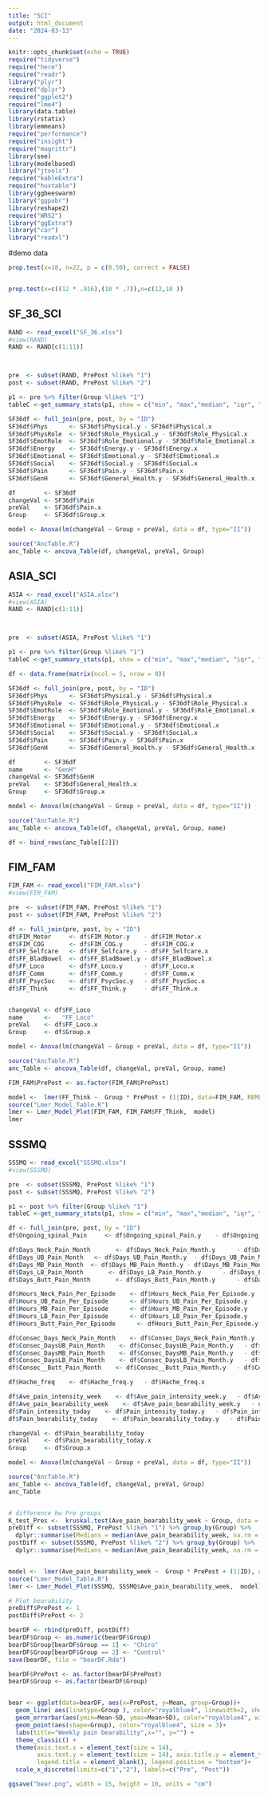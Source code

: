 ```yaml
---
title: "SCI"
output: html_document
date: "2024-03-13"
---
```


```r
knitr::opts_chunk$set(echo = TRUE)
require("tidyverse")
require("here")
require("readr")
library("plyr")
require("dplyr")
require("ggplot2")
require("lme4")
library(data.table)
library(rstatix)
library(emmeans)
require("performance")
require("insight")
require("magrittr")
library(see)
library(modelbased)
library("jtools")
require("kableExtra")
require("huxtable")
library(ggbeeswarm)
library("ggpubr")
library(reshape2)
require("WRS2")
library("ggExtra")
library("car")
library("readxl")


```
#demo data


```r

prop.test(x=18, n=22, p = c(0.50), correct = FALSE)


prop.test(x=c((12 * .916),(10 * .7)),n=c(12,10 )) 

```

## SF_36_SCI

```r

RAND <- read_excel("SF_36.xlsx")
#view(RAND)
RAND <- RAND[c(1:11)]



pre  <- subset(RAND, PrePost %like% "1")
post <- subset(RAND, PrePost %like% "2")

p1 <- pre %>% filter(Group %like% "1")
tableC <-get_summary_stats(p1, show = c("min", "max","median", "iqr", "mean", "sd"))

SF36df <- full_join(pre, post, by = "ID")
SF36df$Phys      <- SF36df$Physical.y - SF36df$Physical.x
SF36df$PhysRole  <- SF36df$Role_Physical.y - SF36df$Role_Physical.x
SF36df$EmotRole  <- SF36df$Role_Emotional.y - SF36df$Role_Emotional.x
SF36df$Energy    <- SF36df$Energy.y - SF36df$Energy.x
SF36df$Emotional <- SF36df$Emotional.y - SF36df$Emotional.x
SF36df$Social    <- SF36df$Social.y - SF36df$Social.x
SF36df$Pain      <- SF36df$Pain.y - SF36df$Pain.x
SF36df$GenH      <- SF36df$General_Health.y - SF36df$General_Health.x

df        <- SF36df
changeVal <- SF36df$Pain
preVal    <- SF36df$Pain.x
Group     <- SF36df$Group.x

model <- Anova(lm(changeVal ~ Group + preVal, data = df, type="II"))

source("AncTable.R")
anc_Table <- ancova_Table(df, changeVal, preVal, Group)

```
## ASIA_SCI

```r

ASIA <- read_excel("ASIA.xlsx")
#view(ASIA)
RAND <- RAND[c(1:11)]



pre  <- subset(ASIA, PrePost %like% "1")

p1 <- pre %>% filter(Group %like% "1")
tableC <-get_summary_stats(p1, show = c("min", "max","median", "iqr", "mean", "sd"))

df <- data.frame(matrix(ncol = 5, nrow = 0))

SF36df <- full_join(pre, post, by = "ID")
SF36df$Phys      <- SF36df$Physical.y - SF36df$Physical.x
SF36df$PhysRole  <- SF36df$Role_Physical.y - SF36df$Role_Physical.x
SF36df$EmotRole  <- SF36df$Role_Emotional.y - SF36df$Role_Emotional.x
SF36df$Energy    <- SF36df$Energy.y - SF36df$Energy.x
SF36df$Emotional <- SF36df$Emotional.y - SF36df$Emotional.x
SF36df$Social    <- SF36df$Social.y - SF36df$Social.x
SF36df$Pain      <- SF36df$Pain.y - SF36df$Pain.x
SF36df$GenH      <- SF36df$General_Health.y - SF36df$General_Health.x

df        <- SF36df
name      <- "GenH"
changeVal <- SF36df$GenH
preVal    <- SF36df$General_Health.x
Group     <- SF36df$Group.x

model <- Anova(lm(changeVal ~ Group + preVal, data = df, type="II"))

source("AncTable.R")
anc_Table <- ancova_Table(df, changeVal, preVal, Group, name)

df <- bind_rows(anc_Table[[2]])

```

## FIM_FAM

```r

FIM_FAM <- read_excel("FIM_FAM.xlsx")
#view(FIM_FAM)

pre  <- subset(FIM_FAM, PrePost %like% "1")
post <- subset(FIM_FAM, PrePost %like% "2")

df <- full_join(pre, post, by = "ID")
df$FIM_Motor     <- df$FIM_Motor.y    - df$FIM_Motor.x
df$FIM_COG       <- df$FIM_COG.y      - df$FIM_COG.x
df$FF_Selfcare   <- df$FF_Selfcare.y  - df$FF_Selfcare.x
df$FF_BladBowel  <- df$FF_BladBowel.y - df$FF_BladBowel.x
df$FF_Loco       <- df$FF_Loco.y      - df$FF_Loco.x
df$FF_Comm       <- df$FF_Comm.y      - df$FF_Comm.x
df$FF_PsycSoc    <- df$FF_PsycSoc.y   - df$FF_PsycSoc.x
df$FF_Think      <- df$FF_Think.y     - df$FF_Think.x


changeVal <- df$FF_Loco
name      <-   "FF_Loco"
preVal    <- df$FF_Loco.x
Group     <- df$Group.x

model <- Anova(lm(changeVal ~ Group + preVal, data = df, type="II"))

source("AncTable.R")
anc_Table <- ancova_Table(df, changeVal, preVal, Group, name)

FIM_FAM$PrePost <- as.factor(FIM_FAM$PrePost)

model <-  lmer(FF_Think ~  Group * PrePost + (1|ID), data=FIM_FAM, REML=T, control = lmerControl(optimizer ="Nelder_Mead"))
source("Lmer_Model_Table.R")
lmer <- Lmer_Model_Plot(FIM_FAM, FIM_FAM$FF_Think,  model)
lmer
```


## SSSMQ

```r

SSSMQ <- read_excel("SSSMQ.xlsx")
#view(SSSMQ)

pre  <- subset(SSSMQ, PrePost %like% "1")
post <- subset(SSSMQ, PrePost %like% "2")

p1 <- post %>% filter(Group %like% "1")
tableC <-get_summary_stats(p1, show = c("min", "max","median", "iqr", "mean", "sd"))

df <- full_join(pre, post, by = "ID")
df$Ongoing_spinal_Pain     <- df$Ongoing_spinal_Pain.y    - df$Ongoing_spinal_Pain.x

df$Days_Neck_Pain_Month       <- df$Days_Neck_Pain_Month.y      - df$Days_Neck_Pain_Month.x
df$Days_UB_Pain_Month   <- df$Days_UB_Pain_Month.y  - df$Days_UB_Pain_Month.x
df$Days_MB_Pain_Month  <- df$Days_MB_Pain_Month.y - df$Days_MB_Pain_Month.x
df$Days_LB_Pain_Month       <- df$Days_LB_Pain_Month.y      - df$Days_LB_Pain_Month.x
df$Days_Butt_Pain_Month       <- df$Days_Butt_Pain_Month.y      - df$Days_Butt_Pain_Month.x

df$Hours_Neck_Pain_Per_Episode    <- df$Hours_Neck_Pain_Per_Episode.y   - df$Hours_Neck_Pain_Per_Episode.x
df$Hours_UB_Pain_Per_Episode      <- df$Hours_UB_Pain_Per_Episode.y     - df$Hours_UB_Pain_Per_Episode.x
df$Hours_MB_Pain_Per_Episode      <- df$Hours_MB_Pain_Per_Episode.y     - df$Hours_MB_Pain_Per_Episode.x
df$Hours_LB_Pain_Per_Episode      <- df$Hours_LB_Pain_Per_Episode.y     - df$Hours_LB_Pain_Per_Episode.x
df$Hours_Butt_Pain_Per_Episode      <- dfHours_Butt_Pain_Per_Episode.y     - df$Hours_Butt_Pain_Per_Episode.x

df$Consec_Days_Neck_Pain_Month    <- df$Consec_Days_Neck_Pain_Month.y   - df$Consec_Days_Neck_Pain_Month.x
df$Consec_DaysUB_Pain_Month    <- df$Consec_DaysUB_Pain_Month.y   - df$Consec_DaysUB_Pain_Month.x
df$Consec_DaysMB_Pain_Month    <- df$Consec_DaysMB_Pain_Month.y   - df$Consec_DaysMB_Pain_Month.x
df$Consec_DaysLB_Pain_Month    <- df$Consec_DaysLB_Pain_Month.y   - df$Consec_DaysLB_Pain_Month.x
df$Consec__Butt_Pain_Month    <- df$Consec__Butt_Pain_Month.y   - df$Consec__Butt_Pain_Month.x

df$Hache_freq    <- df$Hache_freq.y   - df$Hache_freq.x

df$Ave_pain_intensity_week    <- df$Ave_pain_intensity_week.y   - df$Ave_pain_intensity_week.x
df$Ave_pain_bearability_week    <- df$Ave_pain_bearability_week.y   - df$Ave_pain_bearability_week.x
df$Pain_intensity_today    <- df$Pain_intensity_today.y   - df$Pain_intensity_today.x
df$Pain_bearability_today    <- df$Pain_bearability_today.y   - df$Pain_bearability_today.x

changeVal <- df$Pain_bearability_today
preVal    <- df$Pain_bearability_today.x
Group     <- df$Group.x

model <- Anova(lm(changeVal ~ Group + preVal, data = df, type="II"))

source("AncTable.R")
anc_Table <- ancova_Table(df, changeVal, preVal, Group)
anc_Table


# difference bw Pre groups
K_test_Pres <-  kruskal.test(Ave_pain_bearability_week ~ Group, data = subset(SSSMQ, PrePost %like% "1"))
preDiff <- subset(SSSMQ, PrePost %like% "1") %>% group_by(Group) %>%
  dplyr::summarise(Medians = median(Ave_pain_bearability_week, na.rm = T), Mean = mean(Ave_pain_bearability_week, na.rm = T), SD = sd(Ave_pain_bearability_week, na.rm = T))
postDiff <- subset(SSSMQ, PrePost %like% "2") %>% group_by(Group) %>%
  dplyr::summarise(Medians = median(Ave_pain_bearability_week, na.rm = T), Mean = mean(Ave_pain_bearability_week, na.rm = T), SD = sd(Ave_pain_bearability_week, na.rm = T))


model <-  lmer(Ave_pain_bearability_week ~  Group * PrePost + (1|ID), data=SSSMQ, REML=T, control = lmerControl(optimizer ="Nelder_Mead"))
source("Lmer_Model_Table.R")
lmer <- Lmer_Model_Plot(SSSMQ, SSSMQ$Ave_pain_bearability_week,  model)

# Plot bearability
preDiff$PrePost <- 1
postDiff$PrePost <- 2

bearDF <- rbind(preDiff, postDiff)
bearDF$Group <- as.numeric(bearDF$Group)
bearDF$Group[bearDF$Group == 1] <- "Chiro"
bearDF$Group[bearDF$Group == 2] <- "Control"
save(bearDF, file = "bearDF.Rda")

bearDF$PrePost <- as.factor(bearDF$PrePost)
bearDF$Group <- as.factor(bearDF$Group)


bear <- ggplot(data=bearDF, aes(x=PrePost, y=Mean, group=Group))+
  geom_line( aes(linetype=Group ), color="royalblue4", linewidth=2, show.legend = F) +
  geom_errorbar(aes(ymin=Mean-SD, ymax=Mean+SD), color="royalblue4", width=.1, alpha=.5)+
  geom_point(aes(shape=Group), color="royalblue4", size = 3)+
  labs(title="Weekly pain bearability",x="", y="") +
  theme_classic() +
  theme(axis.text.x = element_text(size = 14),
        axis.text.y = element_text(size = 14), axis.title.y = element_text(size = 14),
        legend.title = element_blank(), legend.position = "bottom")+ 
  scale_x_discrete(limits=c("1","2"), labels=c("Pre", "Post"))

ggsave("bear.png", width = 15, height = 10, units = "cm")

```